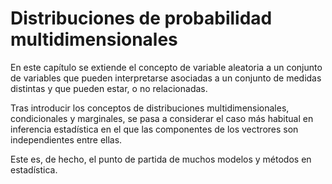 # Distribuciones de probabilidad multidimensionales

En este capítulo se extiende el concepto de variable aleatoria a un conjunto de variables que pueden interpretarse asociadas a un conjunto de medidas distintas y que pueden estar, o no relacionadas. 

Tras introducir los conceptos de distribuciones multidimensionales, condicionales y marginales, se pasa a considerar el caso más habitual en inferencia estadística en el que las componentes de los vectrores son independientes entre ellas.

Este es, de hecho, el punto de partida de muchos modelos y métodos en estadística.



